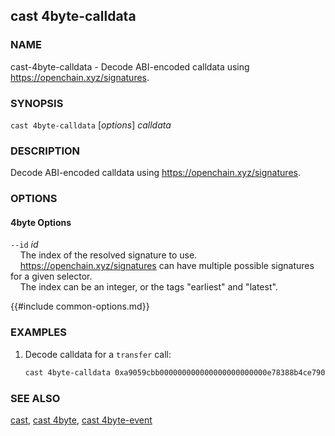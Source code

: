 ## cast 4byte-calldata

### NAME

cast-4byte-calldata - Decode ABI-encoded calldata using <https://openchain.xyz/signatures>.

### SYNOPSIS

`cast 4byte-calldata` [*options*] _calldata_

### DESCRIPTION

Decode ABI-encoded calldata using <https://openchain.xyz/signatures>.

### OPTIONS

#### 4byte Options

`--id` _id_  
&nbsp;&nbsp;&nbsp;&nbsp;The index of the resolved signature to use.
&nbsp;&nbsp;&nbsp;&nbsp;  
&nbsp;&nbsp;&nbsp;&nbsp;<https://openchain.xyz/signatures> can have multiple possible signatures for a given selector.  
&nbsp;&nbsp;&nbsp;&nbsp;The index can be an integer, or the tags "earliest" and "latest".

{{#include common-options.md}}

### EXAMPLES

1. Decode calldata for a `transfer` call:
   ```sh
   cast 4byte-calldata 0xa9059cbb000000000000000000000000e78388b4ce79068e89bf8aa7f218ef6b9ab0e9d00000000000000000000000000000000000000000000000000174b37380cea000
   ```

### SEE ALSO

[cast](/reference/cast/overview), [cast 4byte](/reference/cast/cast-4byte), [cast 4byte-event](/reference/cast/cast-4byte-event)
